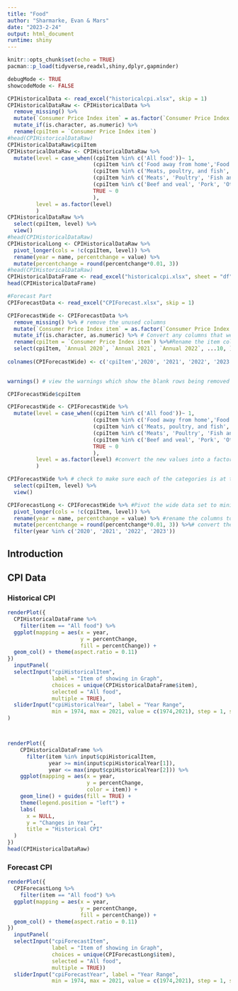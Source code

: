 ```yaml
---
title: "Food"
author: "Sharmarke, Evan & Mars"
date: "2023-2-24"
output: html_document
runtime: shiny
---
```


```r
knitr::opts_chunk$set(echo = TRUE)
pacman::p_load(tidyverse,readxl,shiny,dplyr,gapminder)

debugMode <- TRUE
showcodeMode <- FALSE

```

```r
CPIHistoricalData <- read_excel("historicalcpi.xlsx", skip = 1)
CPIHistoricalDataRaw <- CPIHistoricalData %>%
  remove_missing() %>%
  mutate(`Consumer Price Index item` = as.factor(`Consumer Price Index item`)) %>%
  mutate_if(is.character, as.numeric) %>% 
  rename(cpiItem = `Consumer Price Index item`)
#head(CPIHistoricalDataRaw)
CPIHistoricalDataRaw$cpiItem
CPIHistoricalDataRaw <- CPIHistoricalDataRaw %>% 
  mutate(level = case_when((cpiItem %in% c('All food'))~ 1,
                           (cpiItem %in% c('Food away from home','Food at home')) ~ 2,
                           (cpiItem %in% c('Meats, poultry, and fish', 'Eggs', 'Dairy products', 'Fats and oils', 'Fruits and vegetables', 'Sugar and sweets','Cereals and bakery products', 'Nonalcoholic beverages', 'Other foods')) ~ 3,
                           (cpiItem %in% c('Meats', 'Poultry', 'Fish and seafood', 'Fresh fruits and vegetables', 'Processed fruits and vegetables')) ~ 4,
                           (cpiItem %in% c('Beef and veal', 'Pork', 'Other meats', 'Fresh fruits', 'Fresh vegetables')) ~ 5,
                           TRUE ~ 0
                           ),
         level = as.factor(level)
         )
CPIHistoricalDataRaw %>% 
  select(cpiItem, level) %>%
  view()
#head(CPIHistoricalDataRaw)
CPIHistoricalLong <- CPIHistoricalDataRaw %>% 
  pivot_longer(cols = !c(cpiItem, level)) %>%
  rename(year = name, percentchange = value) %>% 
  mutate(percentchange = round(percentchange*0.01, 3))
#head(CPIHistoricalDataRaw)
CPIHistoricalDataFrame <- read_excel("historicalcpi.xlsx", sheet = "df")
head(CPIHistoricalDataFrame)

#Forecast Part
CPIForecastData <- read_excel("CPIForecast.xlsx", skip = 1)

CPIForecastWide <- CPIForecastData %>% 
  remove_missing() %>% # remove the unused columns
  mutate(`Consumer Price Index item` = as.factor(`Consumer Price Index item`)) %>% #Convert the CPI items into factors
  mutate_if(is.character, as.numeric) %>% # Convert any columns that were assumed to be characters into numeric. We Could have specified the data types in the read_excel but this conversion is intuitive compared to multiple complex arguments to load data.
  rename(cpiItem = `Consumer Price Index item`) %>%#Rename the item column to something easier to code
  select(cpiItem, `Annual 2020`, `Annual 2021`, `Annual 2022`, ...10, )
  
colnames(CPIForecastWide) <- c('cpiItem','2020', '2021', '2022', '2023')
  

warnings() # view the warnings which show the blank rows being removed and the "N/A" values being converted into NA.

CPIForecastWide$cpiItem

CPIForecastWide <- CPIForecastWide %>%
  mutate(level = case_when((cpiItem %in% c('All food'))~ 1,
                           (cpiItem %in% c('Food away from home','Food at home')) ~ 2,
                           (cpiItem %in% c('Meats, poultry, and fish', 'Eggs', 'Dairy products', 'Fats and oils', 'Fruits and vegetables', 'Sugar and sweets','Cereals and bakery products', 'Nonalcoholic beverages', 'Other foods')) ~ 3,
                           (cpiItem %in% c('Meats', 'Poultry', 'Fish and seafood', 'Fresh fruits and vegetables', 'Processed fruits and vegetables')) ~ 4,
                           (cpiItem %in% c('Beef and veal', 'Pork', 'Other meats', 'Fresh fruits', 'Fresh vegetables')) ~ 5,
                           TRUE ~ 0
                           ),
         level = as.factor(level) #convert the new values into a factor
         )

CPIForecastWide %>% # check to make sure each of the categories is at their appropriate level
  select(cpiItem, level) %>%
  view()

CPIForecastLong <- CPIForecastWide %>% #Pivot the wide data set to minimize the number of columns, making it easier to visualize and create drill down functions.
  pivot_longer(cols = !c(cpiItem, level)) %>%
  rename(year = name, percentchange = value) %>% #rename the columns to meaningful variables.
  mutate(percentchange = round(percentchange*0.01, 3)) %>%# convert the percentage to an number that fits a percentage scale 0% to 100 % (0 to 1)
  filter(year %in% c('2020', '2021', '2022', '2023'))
```


## Introduction

## CPI Data {.tabset}

### Historical CPI

```r
renderPlot({
  CPIHistoricalDataFrame %>%
    filter(item == "All food") %>%
  ggplot(mapping = aes(x = year,
                       y = percentChange,
                       fill = percentChange)) + 
  geom_col() + theme(aspect.ratio = 0.11)
})
  inputPanel(
  selectInput("cpiHistoricalItem", 
              label = "Item of showing in Graph",
              choices = unique(CPIHistoricalDataFrame$item),
              selected = "All food",
              multiple = TRUE),
  sliderInput("cpiHistoricalYear", label = "Year Range",
              min = 1974, max = 2021, value = c(1974,2021), step = 1, sep = ""),
)



renderPlot({
    CPIHistoricalDataFrame %>%
      filter(item %in% input$cpiHistoricalItem,
             year >= min(input$cpiHistoricalYear[1]), 
             year <= max(input$cpiHistoricalYear[2])) %>%
    ggplot(mapping = aes(x = year,
                         y = percentChange,
                         color = item)) + 
    geom_line() + guides(fill = TRUE) + 
    theme(legend.position = "left") + 
    labs(
      x = NULL,
      y = "Changes in Year",
      title = "Historical CPI"
  )
})
head(CPIHistoricalDataRaw)

```

### Forecast CPI





```r
renderPlot({
  CPIForecastLong %>%
    filter(item == "All food") %>%
  ggplot(mapping = aes(x = year,
                       y = percentChange,
                       fill = percentChange)) + 
  geom_col() + theme(aspect.ratio = 0.11)
})
  inputPanel(
  selectInput("cpiForecastItem", 
              label = "Item of showing in Graph",
              choices = unique(CPIForecastLong$item),
              selected = "All food",
              multiple = TRUE))
  sliderInput("cpiForecastYear", label = "Year Range",
              min = 1974, max = 2021, value = c(1974,2021), step = 1, sep = "")
```
